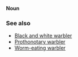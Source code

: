 '''Noun'''

===See also===

*[[Black and white warbler]]
*[[Prothonotary warbler]]
*[[Worm-eating warbler]]